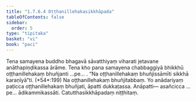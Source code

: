 ```yaml
---
title: "1.7.6.4 Oṭṭhanillehakasikkhāpada"
tableOfContents: false
sidebar:
  order: 5
type: "tipitaka"
basket: "vi"
book: "paci"
---
```



<DynamicBreadcrumb />

<Division number="630" book="paci">

<Paragraph number="1955" book="paci">
Tena samayena buddho bhagavā sāvatthiyaṃ viharati jetavane anāthapiṇḍikassa ārāme. Tena kho pana samayena chabbaggiyā bhikkhū oṭṭhanillehakaṃ bhuñjanti …pe… .
</Paragraph>

<Paragraph number="1956" book="paci">
<Emphasis>“Na oṭṭhanillehakaṃ bhuñjissāmīti sikkhā karaṇīyā”</Emphasis>ti. (*54*:<Emphasis>199</Emphasis>)
</Paragraph>

<Paragraph number="1957" book="paci">
Na oṭṭhanillehakaṃ bhuñjitabbaṃ. Yo anādariyaṃ paṭicca oṭṭhanillehakaṃ bhuñjati, āpatti dukkaṭassa.
</Paragraph>

<Paragraph number="1958" book="paci">
Anāpatti— asañcicca …pe… ādikammikassāti.

</Paragraph>
</Division>

<Paragraph number="1959" type="center" book="paci">
Catutthasikkhāpadaṃ niṭṭhitaṃ.
</Paragraph>